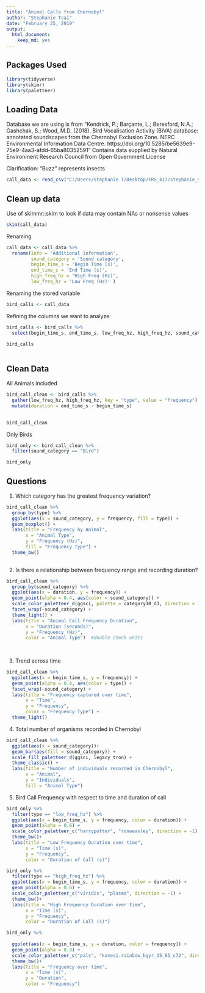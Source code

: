 ---
title: "Animal Calls from Chernobyl"
author: "Stephanie Tsai"
date: "February 25, 2019"
output: 
  html_document: 
    keep_md: yes
---

## Packages Used
```{r}
library(tidyverse)
library(skimr)
library(paletteer)
```
## Loading Data
Database we are using is from "Kendrick, P.; Barçante, L.; Beresford, N.A.; Gashchak, S.; Wood, M.D. (2018). Bird Vocalisation Activity (BiVA) database: annotated soundscapes from the Chernobyl Exclusion Zone. NERC Environmental Information Data Centre. https://doi.org/10.5285/be5639e9-75e9-4aa3-afdd-65ba80352591"
Contains data supplied by Natural Environment Research Council from Open Government License

Clarification: "Buzz" represents insects

```{r}
call_data <- read_csv("C:/Users/Stephanie T/Desktop/FRS_417/stephanie_scripts_tests/complete_BirdCall_data_table.csv")
```
## Clean up data
Use of skimmr::skim to look if data may contain NAs or nonsense values
```{r}
skim(call_data)
```

Renaming 
```{r}
call_data <- call_data %>% 
  rename(info = 'Additional information',
         sound_category = 'Sound category',
         begin_time_s = 'Begin Time (s)',
         end_time_s = 'End Time (s)',
         high_freq_hz = 'High Freq (Hz)',
         low_freq_hz = 'Low Freq (Hz)' ) 


```

Renaming the stored variable
```{r}
bird_calls <- call_data
```

Refining the columns we want to analyze
```{r}
bird_calls <- bird_calls %>% 
  select(begin_time_s, end_time_s, low_freq_hz, high_freq_hz, sound_category) 

bird_calls
  
```


## Clean Data

All Animals included
```{r}
bird_call_clean <- bird_calls %>% 
  gather(low_freq_hz, high_freq_hz, key = "type", value = "frequency") %>% 
  mutate(duration = end_time_s - begin_time_s)
  

bird_call_clean
```
Only Birds
```{r}
bird_only <- bird_call_clean %>% 
  filter(sound_category == "Bird") 

bird_only
```


## Questions
1. Which category has the greatest frequency variation?
```{r}
bird_call_clean %>% 
  group_by(type) %>% 
  ggplot(aes(x = sound_category, y = frequency, fill = type)) +
  geom_boxplot() +
  labs(title = "Frequency by Animal",
       x = "Animal Type",
       y = "Frequency (Hz)",
       fill = "Frequency Type") +
  theme_bw()
  
```



2. Is there a relationship between frequency range and recording duration?
```{r}
bird_call_clean %>% 
  group_by(sound_category) %>% 
  ggplot(aes(x = duration, y = frequency)) +
  geom_point(alpha = 0.4, aes(color = sound_category)) +
  scale_color_paletteer_d(ggsci, palette = category10_d3, direction = 1) +
  facet_wrap(~sound_category) +
  theme_light() +
  labs(title = "Animal Call Frequency Duration",
       x = "Duration (seconds)",
       y = "Frequency (Hz)",
       color = "Animal Type")  #double check units
 
  
```

3. Trend across time
```{r}
bird_call_clean %>% 
  ggplot(aes(x = begin_time_s, y = frequency)) +
  geom_point(alpha = 0.4, aes(color = type)) +
  facet_wrap(~sound_category) +
  labs(title = "Frequency captured over time",
       x = "Time",
       y = "Frequency",
       color = "Frequency Type") +
  theme_light()
```


4. Total number of organisms recorded in Chernobyl
```{r}
bird_call_clean %>% 
  ggplot(aes(x = sound_category))+
  geom_bar(aes(fill = sound_category)) +
  scale_fill_paletteer_d(ggsci, legacy_tron) +
  theme_classic() +
  labs(title = "Number of individuals recorded in Chernobyl",
       x = "Animal",
       y = "Individuals",
       fill = "Animal Type")
```

5. Bird Call Frequency with respect to time and duration of call
```{r}
bird_only %>% 
  filter(type == "low_freq_hz") %>% 
  ggplot(aes(x = begin_time_s, y = frequency, color = duration)) +
  geom_point(alpha = 0.6) +
  scale_color_paletteer_c("harrypotter", "ronweasley", direction = -1) +
  theme_bw()+
  labs(title = "Low Frequency Duration over time",
       x = "Time (s)",
       y = "Frequency",
       color = "Duration of Call (s)")
```




```{r}
bird_only %>% 
  filter(type == "high_freq_hz") %>% 
  ggplot(aes(x = begin_time_s, y = frequency, color = duration)) +
  geom_point(alpha = 0.6) +
  scale_color_paletteer_c("viridis", "plasma", direction = -1) +
  theme_bw()+
  labs(title = "High Frequency Duration over time",
       x = "Time (s)",
       y = "Frequency",
       color = "Duration of Call (s)")
```


```{r}
bird_only %>% 
  
  ggplot(aes(x = begin_time_s, y = duration, color = frequency)) +
  geom_point(alpha = 0.3) +
  scale_color_paletteer_c("pals", "kovesi.rainbow_bgyr_35_85_c72", direction = 1, ) +
  theme_bw()+
  labs(title = "Frequency over time",
       x = "Time (s)",
       y = "Duration",
       color = "Frequency")
```



